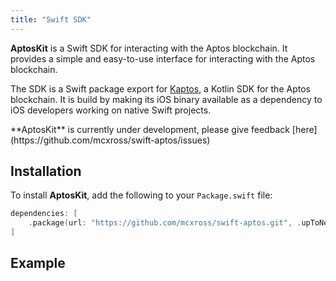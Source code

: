```yaml
---
title: "Swift SDK"
---
```


**AptosKit** is a Swift SDK for interacting with the Aptos blockchain.
It provides a simple and easy-to-use interface for interacting with the Aptos
blockchain.

The SDK is a Swift package export for [Kaptos](/build/sdks/community-sdks/kotlin-sdk), a Kotlin SDK for
the Aptos blockchain. It is build by making its iOS binary available as a
dependency to iOS developers working on native Swift projects.






<Aside type="note">
  **AptosKit** is currently under development, please give feedback [here](https://github.com/mcxross/swift-aptos/issues)
</Aside>

## Installation

To install **AptosKit**, add the following to your `Package.swift` file:

```swift filename="Package.swift"
dependencies: [
    .package(url: "https://github.com/mcxross/swift-aptos.git", .upToNextMajor(from: <version>))
]
```

## Example



<CardGrid>
  <LinkCard href="/build/sdks/community-sdks/kotlin-sdk/for-ios-devs/getting-started" title="Quickstart" description="Integrate Aptos in < 5 minutes" />

  <LinkCard href="https://github.com/mcxross/swift-aptos/tree/main/iOSDemo/iOSDemo" title="iOS Demo" description="Sample iOS app using AptosKit" target="_blank" />
</CardGrid>
